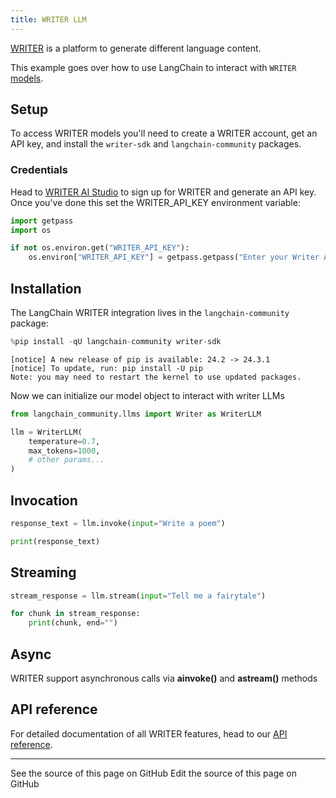 ```yaml
---
title: WRITER LLM
---
```


[WRITER](https://writer.com/) is a platform to generate different language content.

This example goes over how to use LangChain to interact with `WRITER` [models](https://dev.writer.com/docs/models).

## Setup

To access WRITER models you'll need to create a WRITER account, get an API key, and install the `writer-sdk` and `langchain-community` packages.

### Credentials

Head to [WRITER AI Studio](https://app.writer.com/aistudio/signup?utm_campaign=devrel) to sign up for WRITER and generate an API key. Once you've done this set the WRITER_API_KEY environment variable:

```python
import getpass
import os

if not os.environ.get("WRITER_API_KEY"):
    os.environ["WRITER_API_KEY"] = getpass.getpass("Enter your Writer API key:")
```

## Installation

The LangChain WRITER integration lives in the `langchain-community` package:

```python
%pip install -qU langchain-community writer-sdk
```

```output
[notice] A new release of pip is available: 24.2 -> 24.3.1
[notice] To update, run: pip install -U pip
Note: you may need to restart the kernel to use updated packages.
```

Now we can initialize our model object to interact with writer LLMs

```python
from langchain_community.llms import Writer as WriterLLM

llm = WriterLLM(
    temperature=0.7,
    max_tokens=1000,
    # other params...
)
```

## Invocation

```python
response_text = llm.invoke(input="Write a poem")
```

```python
print(response_text)
```

## Streaming

```python
stream_response = llm.stream(input="Tell me a fairytale")
```

```python
for chunk in stream_response:
    print(chunk, end="")
```

## Async

WRITER support asynchronous calls via **ainvoke()** and **astream()** methods

## API reference

For detailed documentation of all WRITER features, head to our [API reference](https://dev.writer.com/api-guides/api-reference/completion-api/text-generation#text-generation).

---

<CardGroup cols={2}>
  <Card title="View Source" icon="eye" href="https://github.com/langchain-ai/docs/blob/main/src/oss/python/integrations/llms/writer.mdx">
    See the source of this page on GitHub
  </Card>
  <Card title="Edit Source" icon="pen-to-square" href="https://github.com/langchain-ai/docs/edit/main/src/oss/python/integrations/llms/writer.mdx">
    Edit the source of this page on GitHub
  </Card>
</CardGroup>
